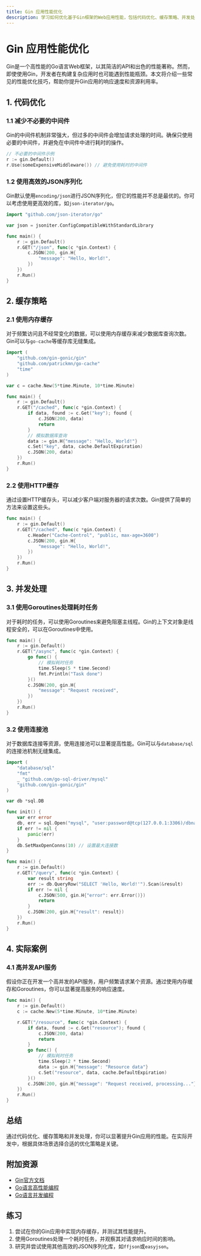 ```yaml
---
title: Gin 应用性能优化
description: 学习如何优化基于Gin框架的Web应用性能，包括代码优化、缓存策略、并发处理等技巧。
---
```


# Gin 应用性能优化

Gin是一个高性能的Go语言Web框架，以其简洁的API和出色的性能著称。然而，即使使用Gin，开发者在构建复杂应用时也可能遇到性能瓶颈。本文将介绍一些常见的性能优化技巧，帮助你提升Gin应用的响应速度和资源利用率。

## 1. 代码优化

### 1.1 减少不必要的中间件

Gin的中间件机制非常强大，但过多的中间件会增加请求处理的时间。确保只使用必要的中间件，并避免在中间件中进行耗时的操作。

```go
// 不必要的中间件示例
r := gin.Default()
r.Use(someExpensiveMiddleware()) // 避免使用耗时的中间件
```

### 1.2 使用高效的JSON序列化

Gin默认使用`encoding/json`进行JSON序列化，但它的性能并不总是最优的。你可以考虑使用更高效的库，如`json-iterator/go`。

```go
import "github.com/json-iterator/go"

var json = jsoniter.ConfigCompatibleWithStandardLibrary

func main() {
    r := gin.Default()
    r.GET("/json", func(c *gin.Context) {
        c.JSON(200, gin.H{
            "message": "Hello, World!",
        })
    })
    r.Run()
}
```

## 2. 缓存策略

### 2.1 使用内存缓存

对于频繁访问且不经常变化的数据，可以使用内存缓存来减少数据库查询次数。Gin可以与`go-cache`等缓存库无缝集成。

```go
import (
    "github.com/gin-gonic/gin"
    "github.com/patrickmn/go-cache"
    "time"
)

var c = cache.New(5*time.Minute, 10*time.Minute)

func main() {
    r := gin.Default()
    r.GET("/cached", func(c *gin.Context) {
        if data, found := c.Get("key"); found {
            c.JSON(200, data)
            return
        }
        // 模拟数据库查询
        data := gin.H{"message": "Hello, World!"}
        c.Set("key", data, cache.DefaultExpiration)
        c.JSON(200, data)
    })
    r.Run()
}
```

### 2.2 使用HTTP缓存

通过设置HTTP缓存头，可以减少客户端对服务器的请求次数。Gin提供了简单的方法来设置这些头。

```go
func main() {
    r := gin.Default()
    r.GET("/cached", func(c *gin.Context) {
        c.Header("Cache-Control", "public, max-age=3600")
        c.JSON(200, gin.H{
            "message": "Hello, World!",
        })
    })
    r.Run()
}
```

## 3. 并发处理

### 3.1 使用Goroutines处理耗时任务

对于耗时的任务，可以使用Goroutines来避免阻塞主线程。Gin的上下文对象是线程安全的，可以在Goroutines中使用。

```go
func main() {
    r := gin.Default()
    r.GET("/async", func(c *gin.Context) {
        go func() {
            // 模拟耗时任务
            time.Sleep(5 * time.Second)
            fmt.Println("Task done")
        }()
        c.JSON(200, gin.H{
            "message": "Request received",
        })
    })
    r.Run()
}
```

### 3.2 使用连接池

对于数据库连接等资源，使用连接池可以显著提高性能。Gin可以与`database/sql`的连接池机制无缝集成。

```go
import (
    "database/sql"
    "fmt"
    _ "github.com/go-sql-driver/mysql"
    "github.com/gin-gonic/gin"
)

var db *sql.DB

func init() {
    var err error
    db, err = sql.Open("mysql", "user:password@tcp(127.0.0.1:3306)/dbname")
    if err != nil {
        panic(err)
    }
    db.SetMaxOpenConns(10) // 设置最大连接数
}

func main() {
    r := gin.Default()
    r.GET("/query", func(c *gin.Context) {
        var result string
        err := db.QueryRow("SELECT 'Hello, World!'").Scan(&result)
        if err != nil {
            c.JSON(500, gin.H{"error": err.Error()})
            return
        }
        c.JSON(200, gin.H{"result": result})
    })
    r.Run()
}
```

## 4. 实际案例

### 4.1 高并发API服务

假设你正在开发一个高并发的API服务，用户频繁请求某个资源。通过使用内存缓存和Goroutines，你可以显著提高服务的响应速度。

```go
func main() {
    r := gin.Default()
    c := cache.New(5*time.Minute, 10*time.Minute)

    r.GET("/resource", func(c *gin.Context) {
        if data, found := c.Get("resource"); found {
            c.JSON(200, data)
            return
        }
        go func() {
            // 模拟耗时任务
            time.Sleep(2 * time.Second)
            data := gin.H{"message": "Resource data"}
            c.Set("resource", data, cache.DefaultExpiration)
        }()
        c.JSON(200, gin.H{"message": "Request received, processing..."})
    })
    r.Run()
}
```

## 总结

通过代码优化、缓存策略和并发处理，你可以显著提升Gin应用的性能。在实际开发中，根据具体场景选择合适的优化策略是关键。

## 附加资源

- [Gin官方文档](https://gin-gonic.com/docs/)
- [Go语言高性能编程](https://github.com/geektutu/high-performance-go)
- [Go语言并发编程](https://golang.org/doc/effective_go#concurrency)

## 练习

1. 尝试在你的Gin应用中实现内存缓存，并测试其性能提升。
2. 使用Goroutines处理一个耗时任务，并观察其对请求响应时间的影响。
3. 研究并尝试使用其他高效的JSON序列化库，如`ffjson`或`easyjson`。
